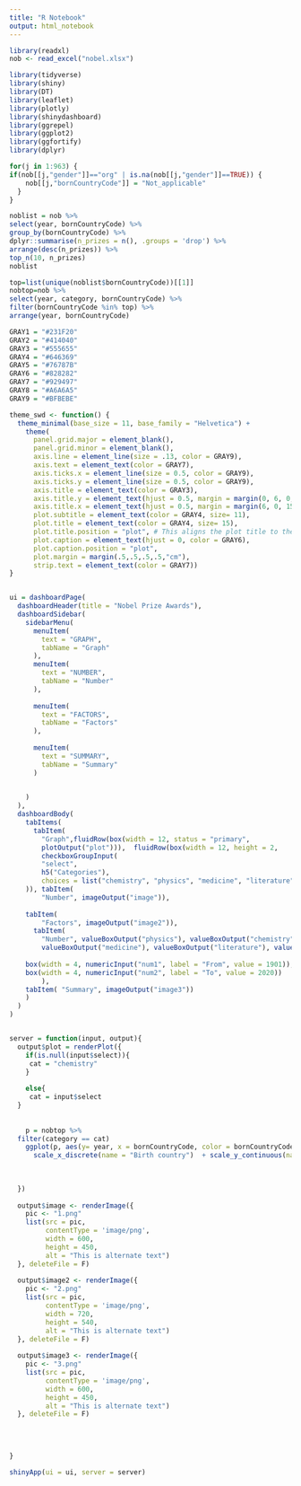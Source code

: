 ---
title: "R Notebook"
output: html_notebook
---



```{r}
library(readxl)
nob <- read_excel("nobel.xlsx")

```

```{r}

library(tidyverse)
library(shiny)
library(DT)
library(leaflet)
library(plotly)
library(shinydashboard)
library(ggrepel)
library(ggplot2)    
library(ggfortify) 
library(dplyr)

```

```{r}
for(j in 1:963) {  
if(nob[[j,"gender"]]=="org" | is.na(nob[[j,"gender"]]==TRUE)) {
    nob[[j,"bornCountryCode"]] = "Not_applicable"
  }
}
```


```{r}
noblist = nob %>%
select(year, bornCountryCode) %>%
group_by(bornCountryCode) %>%
dplyr::summarise(n_prizes = n(), .groups = 'drop') %>%
arrange(desc(n_prizes)) %>%
top_n(10, n_prizes)
noblist
```




```{r}
top=list(unique(noblist$bornCountryCode))[[1]]
nobtop=nob %>%
select(year, category, bornCountryCode) %>%
filter(bornCountryCode %in% top) %>%
arrange(year, bornCountryCode) 

```


```{r}

GRAY1 = "#231F20"
GRAY2 = "#414040"
GRAY3 = "#555655"
GRAY4 = "#646369"
GRAY5 = "#76787B"
GRAY6 = "#828282"
GRAY7 = "#929497"
GRAY8 = "#A6A6A5"
GRAY9 = "#BFBEBE"

theme_swd <- function() {
  theme_minimal(base_size = 11, base_family = "Helvetica") +
    theme(
      panel.grid.major = element_blank(),
      panel.grid.minor = element_blank(),
      axis.line = element_line(size = .13, color = GRAY9),
      axis.text = element_text(color = GRAY7),
      axis.ticks.x = element_line(size = 0.5, color = GRAY9),
      axis.ticks.y = element_line(size = 0.5, color = GRAY9),
      axis.title = element_text(color = GRAY3),
      axis.title.y = element_text(hjust = 0.5, margin = margin(0, 6, 0, 15, "pt")),
      axis.title.x = element_text(hjust = 0.5, margin = margin(6, 0, 15, 0, "pt")),
      plot.subtitle = element_text(color = GRAY4, size= 11),
      plot.title = element_text(color = GRAY4, size= 15),
      plot.title.position = "plot", # This aligns the plot title to the very left edge
      plot.caption = element_text(hjust = 0, color = GRAY6),
      plot.caption.position = "plot",
      plot.margin = margin(.5,.5,.5,.5,"cm"),
      strip.text = element_text(color = GRAY7)) 
}


ui = dashboardPage(
  dashboardHeader(title = "Nobel Prize Awards"),
  dashboardSidebar(
    sidebarMenu(
      menuItem(
        text = "GRAPH",
        tabName = "Graph"
      ), 
      menuItem(
        text = "NUMBER",
        tabName = "Number"
      ), 
      
      menuItem(
        text = "FACTORS",
        tabName = "Factors"
      ), 
 
      menuItem(
        text = "SUMMARY",
        tabName = "Summary"
      )
      

    )
  ),
  dashboardBody(
    tabItems(
      tabItem(
        "Graph",fluidRow(box(width = 12, status = "primary",
        plotOutput("plot"))),  fluidRow(box(width = 12, height = 2,  
        checkboxGroupInput(
        "select", 
        h5("Categories"), 
        choices = list("chemistry", "physics", "medicine", "literature", "economics", "peace"), selected = "chemistry", inline = TRUE))
    )), tabItem(
        "Number", imageOutput("image")),
    
    tabItem(
        "Factors", imageOutput("image2")), 
      tabItem(
        "Number", valueBoxOutput("physics"), valueBoxOutput("chemistry"),
        valueBoxOutput("medicine"), valueBoxOutput("literature"), valueBoxOutput("economics"), valueBoxOutput("peace"), box(width = 4, textInput("country", label = "Birth country code", value = "GB")),
                          
    box(width = 4, numericInput("num1", label = "From", value = 1901)),
    box(width = 4, numericInput("num2", label = "To", value = 2020))
        ), 
    tabItem( "Summary", imageOutput("image3"))
    )
  )
)


server = function(input, output){
  output$plot = renderPlot({
    if(is.null(input$select)){
     cat = "chemistry"
    }
    
    else{
     cat = input$select
  }
    
    
    p = nobtop %>% 
  filter(category == cat)
    ggplot(p, aes(y= year, x = bornCountryCode, color = bornCountryCode, shape = category)) + geom_jitter(width = 0.25,size = 5, alpha = 0.7) +
      scale_x_discrete(name = "Birth country")  + scale_y_continuous(name = "year", breaks = c(1900,1930,1945,1960,1990,2020))+ scale_color_discrete(name = "Birth country") + geom_hline(yintercept=1945, linetype="dashed", color="grey", size=2, show.legend = TRUE) + ggtitle("Nobel prize winners", subtitle = "Year of award might show geopolitical changes") + theme_swd()
    
    
    
  })
  
  output$image <- renderImage({
    pic <- "1.png"
    list(src = pic,
         contentType = 'image/png',
         width = 600,
         height = 450,
         alt = "This is alternate text")
  }, deleteFile = F)
  
  output$image2 <- renderImage({
    pic <- "2.png"
    list(src = pic,
         contentType = 'image/png',
         width = 720,
         height = 540,
         alt = "This is alternate text")
  }, deleteFile = F)
  
  output$image3 <- renderImage({
    pic <- "3.png"
    list(src = pic,
         contentType = 'image/png',
         width = 600,
         height = 450,
         alt = "This is alternate text")
  }, deleteFile = F)
  
  
 
  
}

shinyApp(ui = ui, server = server)


```


 







